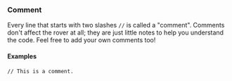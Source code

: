 ### Comment

Every line that starts with two slashes `//` is called a
"comment". Comments don't affect the rover at all; they are
just little notes to help you understand the code. Feel free
to add your own comments too!

#### Examples

```rhai
// This is a comment.
```
